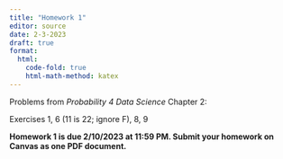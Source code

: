 ```yaml
---
title: "Homework 1"
editor: source
date: 2-3-2023
draft: true
format:
  html: 
    code-fold: true
    html-math-method: katex
---
```


Problems from *Probability 4 Data Science* Chapter 2:

Exercises 1, 6 (11 is 22; ignore F), 8, 9

**Homework 1 is due 2/10/2023 at 11:59 PM. Submit your homework on Canvas as one PDF document.**
